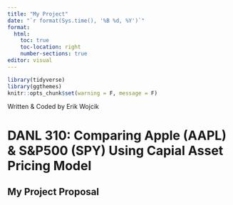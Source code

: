 ```yaml
---
title: "My Project"
date: "`r format(Sys.time(), '%B %d, %Y')`"
format:
  html:
    toc: true
    toc-location: right
    number-sections: true
editor: visual
---
```


```r
library(tidyverse)
library(ggthemes)
knitr::opts_chunk$set(warning = F, message = F)

```
Written & Coded by Erik Wojcik

# **DANL 310: Comparing Apple (AAPL) & S&P500 (SPY) Using Capial Asset Pricing Model**

## My Project Proposal
